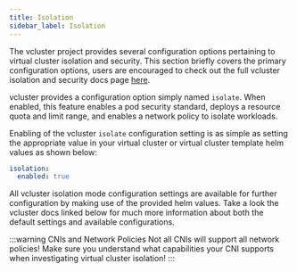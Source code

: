 ```yaml
---
title: Isolation
sidebar_label: Isolation
---
```


The vcluster project provides several configuration options pertaining to virtual cluster
isolation and security. This section briefly covers the primary configuration options, users are
encouraged to check out the full vcluster isolation and security docs page
[here](https://www.vcluster.com/docs/operator/security).

vcluster provides a configuration option simply named `isolate`. When enabled, this feature
enables a pod security standard, deploys a resource quota and limit range, and enables a network
policy to isolate workloads.

Enabling of the vcluster `isolate` configuration setting is as simple as setting the appropriate
value in your virtual cluster or virtual cluster template helm values as shown below:

```yaml
isolation:
  enabled: true
```

All vcluster isolation mode configuration settings are available for further configuration by
making use of the provided helm values. Take a look the vcluster docs linked below for much more
information about both the default settings and available configurations.

:::warning CNIs and Network Policies
Not all CNIs will support all network policies! Make sure you understand what capabilities your
CNI supports when investigating virtual cluster isolation!
:::